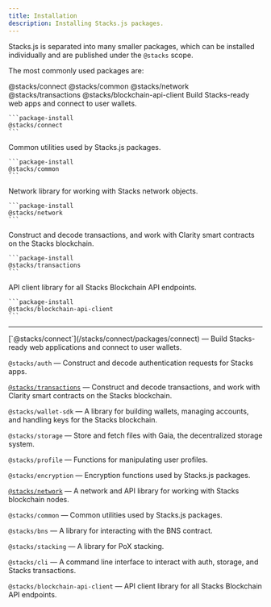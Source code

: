 ```yaml
---
title: Installation
description: Installing Stacks.js packages.
---
```



Stacks.js is separated into many smaller packages, which can be installed individually and are published under the `@stacks` scope.

The most commonly used packages are:

<Tabs defaultValue="connect">
  <TabsList className='flex flex-wrap md:w-max'>
    <TabsTrigger value="connect" className='tab group'>
      <Badge className='badge transition-colors group-data-[state=active]:bg-contrast group-data-[state=active]:text-background group-hover:bg-accent group-hover:text-muted-foreground'>@stacks/connect</Badge>
    </TabsTrigger>
    <TabsTrigger value="common" className='tab group'>
      <Badge className='badge transition-colors group-data-[state=active]:bg-contrast group-data-[state=active]:text-background group-hover:bg-accent group-hover:text-muted-foreground'>@stacks/common</Badge>
    </TabsTrigger>
    <TabsTrigger value="network" className='tab group'>
      <Badge className='badge transition-colors group-data-[state=active]:bg-contrast group-data-[state=active]:text-background group-hover:bg-accent group-hover:text-muted-foreground'>@stacks/network</Badge>
    </TabsTrigger>
    <TabsTrigger value="transactions" className='tab group'>
      <Badge className='badge transition-colors group-data-[state=active]:bg-contrast group-data-[state=active]:text-background group-hover:bg-accent group-hover:text-muted-foreground'>@stacks/transactions</Badge>
    </TabsTrigger>
    <TabsTrigger value="client" className='tab group'>
      <Badge className='badge transition-colors group-data-[state=active]:bg-contrast group-data-[state=active]:text-background group-hover:bg-accent group-hover:text-muted-foreground'>@stacks/blockchain-api-client</Badge>
    </TabsTrigger>
  </TabsList>
  <TabsContent value="connect">
    Build Stacks-ready web apps and connect to user wallets.

    ```package-install
    @stacks/connect
    ```
  </TabsContent>
  <TabsContent value="common">
    Common utilities used by Stacks.js packages.

    ```package-install
    @stacks/common
    ```
  </TabsContent>
  <TabsContent value="network">
    Network library for working with Stacks network objects.

    ```package-install
    @stacks/network
    ```
  </TabsContent>
  <TabsContent value="transactions">
    Construct and decode transactions, and work with Clarity smart contracts on the Stacks blockchain.

    ```package-install
    @stacks/transactions
    ```
  </TabsContent>
  <TabsContent value="client">
    API client library for all Stacks Blockchain API endpoints.

    ```package-install
    @stacks/blockchain-api-client
    ```
  </TabsContent>
</Tabs>

---

<Accordions>
  <Accordion title="All available packages">
  [`@stacks/connect`](/stacks/connect/packages/connect) — Build Stacks-ready web applications and connect to user wallets.

  `@stacks/auth` — Construct and decode authentication requests for Stacks apps.

  [`@stacks/transactions`](/stacks/stacks.js/packages/transactions) — Construct and decode transactions, and work with Clarity smart contracts on the Stacks blockchain.

  `@stacks/wallet-sdk` — A library for building wallets, managing accounts, and handling keys for the Stacks blockchain.

  `@stacks/storage` — Store and fetch files with Gaia, the decentralized storage system.

  `@stacks/profile` — Functions for manipulating user profiles.

  `@stacks/encryption` — Encryption functions used by Stacks.js packages.

  [`@stacks/network`](/stacks/stacks.js/packages/network) — A network and API library for working with Stacks blockchain nodes.

  `@stacks/common` — Common utilities used by Stacks.js packages.

  `@stacks/bns` — A library for interacting with the BNS contract.

  `@stacks/stacking` — A library for PoX stacking.

  `@stacks/cli` — A command line interface to interact with auth, storage, and Stacks transactions.

  `@stacks/blockchain-api-client` — API client library for all Stacks Blockchain API endpoints.
  </Accordion>
</Accordions>
